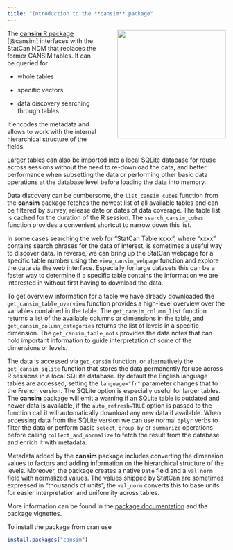 ```yaml
---
title: "Introduction to the **cansim** package"
---
```


![](images/cansim-sticker.png){#cansim-logo style="float:right;margin-left:3em;" width="250"}

The [**cansim** R package](https://mountainmath.github.io/cansim/) [@cansim] interfaces with the StatCan NDM that replaces the former CANSIM tables. It can be queried for

-   whole tables

-   specific vectors

-   data discovery searching through tables

It encodes the metadata and allows to work with the internal hierarchical structure of the fields.

Larger tables can also be imported into a local SQLite database for reuse across sessions without the need to re-download the data, and better performance when subsetting the data or performing other basic data operations at the database level before loading the data into memory.

Data discovery can be cumbersome, the `list_cansim_cubes` function from the **cansim** package fetches the newest list of all available tables and can be filtered by survey, release date or dates of data coverage. The table list is cached for the duration of the R session. The `search_cansim_cubes` function provides a convenient shortcut to narrow down this list.

In some cases searching the web for "StatCan Table xxxx", where "xxxx" contains search phrases for the data of interest, is sometimes a useful way to discover data. In reverse, we can bring up the StatCan webpage for a specific table number using the `view_cansim_webpage` function and explore the data via the web interface. Especially for large datasets this can be a faster way to determine if a specific table contains the information we are interested in without first having to download the data.

To get overview information for a table we have already downloaded the `get_cansim_table_overview` function provides a high-level overview over the variables contained in the table. The `get_cansim_column_list` function returns a list of the available columns or dimensions in the table, and `get_cansim_column_categories` returns the list of levels in a specific dimension. The `get_cansim_table_nots` provides the data notes that can hold important information to guide interpretation of some of the dimensions or levels.

The data is accessed via `get_cansim` function, or alternatively the `get_cansim_sqlite` function that stores the data permanently for use across R sessions in a local SQLite database. By default the English language tables are accessed, setting the `language="fr"` parameter changes that to the French version. The SQLite option is especially useful for larger tables. The **cansim** package will emit a warning if an SQLite table is outdated and newer data is available, if the `auto_refresh=TRUE` option is passed to the function call it will automatically download any new data if available. When accessing data from the SQLite version we can use normal `dplyr` verbs to filter the data or perform basic `select`, `group_by` or `summarize` operations before calling `collect_and_normalize` to fetch the result from the database and enrich it with metadata.

Metadata added by the **cansim** package includes converting the dimension values to factors and adding information on the hierarchical structure of the levels. Moreover, the package creates a native `Date` field and a `val_norm` field with normalized values. The values shipped by StatCan are sometimes expressed in "thousands of units", the `val_norm` converts this to base units for easier interpretation and uniformity across tables.

More information can be found in the [package documentation](https://mountainmath.github.io/cansim/) and the package vignettes.

To install the package from cran use

```r
install.packages("cansim")
```
